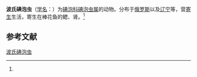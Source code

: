 {{Speciesbox
| name = 波氏碘泡虫
| status = 
| status_system = 
| image = 
| genus = Myxobolus
| species = poljanskii
| authority = (Schulman, 1962)<ref name='id9588'>{{cite web| url =http://www.bioinfo.cn/db05/BjdwSpecies.php?action=view&id=9588| title =波氏碘泡虫| work =《中国动物物种编目数据库》| publisher =中国科学院微生物研究所| author =中国科学院动物研究所| accessdate =2009-04-16| deadurl =yes| archiveurl =https://web.archive.org/web/20160305052552/http://www.bioinfo.cn/db05/BjdwSpecies.php?action=view&id=9588| archivedate =2016-03-05}}</ref>
}}

'''波氏碘泡虫'''（[[学名|学名]]：{{lang|la|''Myxobolus poljanskii''}}）为[[碘泡科|碘泡科]][[碘泡虫属|碘泡虫属]]的动物。分布于[[俄罗斯|俄罗斯]]以及[[辽宁|辽宁]]等，营[[寄生|寄生]]生活，寄生在棒花鱼的鳃、肾。<ref name='id9588'/>

== 参考文献 ==
{{reflist}}

{{Wikispecies|Myxobolus poljanskii}}

[[Category:碘泡虫属|波氏碘泡虫]]


{{Cnidarian-stub}}